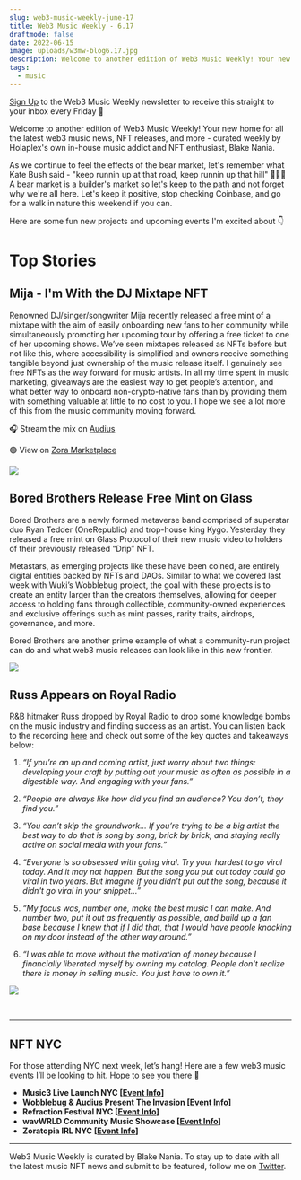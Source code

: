 ```yaml
---
slug: web3-music-weekly-june-17
title: Web3 Music Weekly - 6.17
draftmode: false
date: 2022-06-15
image: uploads/w3mw-blog6.17.jpg
description: Welcome to another edition of Web3 Music Weekly! Your new home for all the latest web3 music news, NFT releases, and more. Here's what happened this week...
tags:
  - music
---
```


[Sign Up](https://holaplex2.activehosted.com/f/5) to the Web3 Music Weekly newsletter to receive this straight to your inbox every Friday 📧

Welcome to another edition of Web3 Music Weekly! Your new home for all the latest web3 music news, NFT releases, and more - curated weekly by Holaplex's own in-house music addict and NFT enthusiast, Blake Nania.

As we continue to feel the effects of the bear market, let's remember what Kate Bush said - "keep runnin up at that road, keep runnin up that hill" 🏃🏻‍♀️ A bear market is a builder's market so let's keep to the path and not forget why we're all here. Let's keep it positive, stop checking Coinbase, and go for a walk in nature this weekend if you can.

Here are some fun new projects and upcoming events I'm excited about 👇

# Top Stories

## Mija - I'm With the DJ Mixtape NFT

Renowned DJ/singer/songwriter Mija recently released a free mint of a mixtape with the aim of easily onboarding new fans to her community while simultaneously promoting her upcoming tour by offering a free ticket to one of her upcoming shows. We’ve seen mixtapes released as NFTs before but not like this, where accessibility is simplified and owners receive something tangible beyond just ownership of the music release itself. I genuinely see free NFTs as the way forward for music artists. In all my time spent in music marketing, giveaways are the easiest way to get people’s attention, and what better way to onboard non-crypto-native fans than by providing them with something valuable at little to no cost to you. I hope we see a lot more of this from the music community moving forward.

🎧 Stream the mix on [Audius](https://audius.co/hi_mija/mija-im-with-the-dj-mixtape)

🟢 View on [Zora Marketplace](https://zora.co/collections/0xdede64cb4f9414dbb7108a98f19d7c1beebb0fbd)

![](uploads/mijanft.png)

## Bored Brothers Release Free Mint on Glass

Bored Brothers are a newly formed metaverse band comprised of superstar duo Ryan Tedder (OneRepublic) and trop-house king Kygo. Yesterday they released a free mint on Glass Protocol of their new music video to holders of their previously released “Drip” NFT.

Metastars, as emerging projects like these have been coined, are entirely digital entities backed by NFTs and DAOs. Similar to what we covered last week with Wuki’s Wobblebug project, the goal with these projects is to create an entity larger than the creators themselves, allowing for deeper access to holding fans through collectible, community-owned experiences and exclusive offerings such as mint passes, rarity traits, airdrops, governance, and more.

Bored Brothers are another prime example of what a community-run project can do and what web3 music releases can look like in this new frontier.

![](uploads/screen-shot-2022-06-15-at-6.14.48-pm.png)

## Russ Appears on Royal Radio

R&B hitmaker Russ dropped by Royal Radio to drop some knowledge bombs on the music industry and finding success as an artist. You can listen back to the recording [here](https://twitter.com/join_royal/status/1535019199860441088?s=20&t=VWAvXabAe6YicpRSoA8hxA) and check out some of the key quotes and takeaways below:

1. _“If you’re an up and coming artist, just worry about two things: developing your craft by putting out your music as often as possible in a digestible way. And engaging with your fans.”_

2. _“People are always like how did you find an audience? You don’t, they find you.”_

3. _“You can’t skip the groundwork... If you’re trying to be a big artist the best way to do that is song by song, brick by brick, and staying really active on social media with your fans.”_

4. _“Everyone is so obsessed with going viral. Try your hardest to go viral today. And it may not happen. But the song you put out today could go viral in two years. But imagine if you didn't put out the song, because it didn't go viral in your snippet…”_

5. _“My focus was, number one, make the best music I can make. And number two, put it out as frequently as possible, and build up a fan base because I knew that if I did that, that I would have people knocking on my door instead of the other way around.”_

6. _“I was able to move without the motivation of money because I financially liberated myself by owning my catalog. People don't realize there is money in selling music. You just have to own it.”_

![](uploads/screen-shot-2022-06-15-at-6.17.02-pm.png)

<br><hr>

## NFT NYC

For those attending NYC next week, let’s hang! Here are a few web3 music events I’ll be looking to hit. Hope to see you there 🕺

- **Music3 Live Launch NYC [[Event Info](https://dice.fm/event/o6l2m-deadmau5-nero-noizu-daniel-allan-brux-music3-launch-21st-jun-the-brooklyn-mirage-at-avant-gardner-new-york-tickets?lng=en-US)]**
- **Wobblebug & Audius Present The Invasion [[Event Info](https://posh.vip/e/the-invasion-presented-wobblebug-x-audius)]**
- **Refraction Festival NYC [[Event Info](https://c3a213umajm.typeform.com/refract-nftnyc?typeform-source=www.refractionfestival.com)]**
- **wavWRLD Community Music Showcase [[Event Info](https://www.eventbrite.com/e/wavwrld-community-driven-web3-music-showcase-tickets-353920053407)]**
- **Zoratopia IRL NYC [[Event Info](https://dice.fm/partner/zora-labs-inc/event/pa2gk-zoratopia-irl-nyc-21st-jun-ruins-at-knockdown-center-new-york-tickets?dice_source=web&dice_medium=organic&dice_campaign=Zora+Labs+Inc&_branch_match_id=1063919185181932327&_branch_referrer=H4sIAAAAAAAAA8soKSkottLXz8nMy9ZLyUxO1UvL1Q%2BwMDY3Tkw1TDRNNQYA5w6LyCEAAAA%3D)]**

<hr>

Web3 Music Weekly is curated by Blake Nania. To stay up to date with all the latest music NFT news and submit to be featured, follow me on [Twitter](https://blog.holaplex.com/post/twitter.com/wetheblake).
